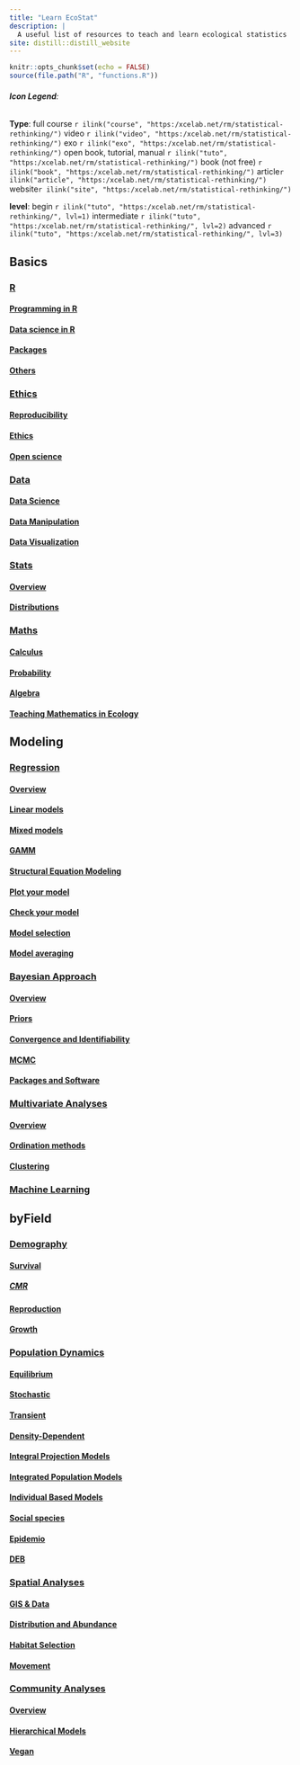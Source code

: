 ```yaml
---
title: "Learn EcoStat"
description: |
  A useful list of resources to teach and learn ecological statistics
site: distill::distill_website
---
```


```r
knitr::opts_chunk$set(echo = FALSE)
source(file.path("R", "functions.R"))
```
###### **Icon Legend**:
**Type**:
full course `r ilink("course", "https:/xcelab.net/rm/statistical-rethinking/")`
video `r ilink("video", "https:/xcelab.net/rm/statistical-rethinking/")`
exo `r ilink("exo", "https:/xcelab.net/rm/statistical-rethinking/")`
open book, tutorial, manual `r ilink("tuto", "https:/xcelab.net/rm/statistical-rethinking/")`
book (not free) `r ilink("book", "https:/xcelab.net/rm/statistical-rethinking/")`
article`r ilink("article", "https:/xcelab.net/rm/statistical-rethinking/")`
website`r ilink("site", "https:/xcelab.net/rm/statistical-rethinking/")`

**level**: begin `r ilink("tuto", "https:/xcelab.net/rm/statistical-rethinking/", lvl=1)` intermediate `r ilink("tuto", "https:/xcelab.net/rm/statistical-rethinking/", lvl=2)` advanced `r ilink("tuto", "https:/xcelab.net/rm/statistical-rethinking/", lvl=3)`



## Basics

### [R](basics_r.html) 
#### [Programming in R](basics_r.html#programming-in-r) 
#### [Data science in R](basics_r.html#data-science-in-r)
#### [Packages](basics_r.html#packages)
#### [Others](basics_r.html#others)

### [Ethics](basics_ethics.html)
#### [Reproducibility](basics_ethics.html#reproducibility)
#### [Ethics](basics_ethics.html#ethics)
#### [Open science](basics_ethics.html#open-science)


### [Data](basics_data.html)

#### [Data Science](basics_data.html#data-science)
#### [Data Manipulation](basics_data.html#data-manipulation)
#### [Data Visualization](basics_data.html#data-visualization)


### [Stats](basics_stats.html)
#### [Overview](basics_stats.html#overview)
#### [Distributions](basics_stats.html#distributions)

### [Maths](basics_maths.html)
#### [Calculus](basics_maths.html#calculus)
#### [Probability](basics_maths.html#probability)
#### [Algebra](basics_maths.html#algebra)
#### [Teaching Mathematics in Ecology](basics_maths.html#teaching-mathematics-in-ecology)



## Modeling

### [Regression](modeling_regression.html)
#### [Overview](modeling_regression.html#overview)
#### [Linear models](modeling_regression.html#linear-models)
#### [Mixed models](modeling_regression.html#mixed-models)
#### [GAMM](modeling_regression.html#gamm)
#### [Structural Equation Modeling](modeling_regression.html#structural-equation-modeling)
#### [Plot your model](modeling_regression.html#plot-your-model)
#### [Check your model](modeling_regression.html#check-your-model)
#### [Model selection](modeling_regression.html#model-selection)
#### [Model averaging](modeling_regression.html#model-averaging)

### [Bayesian Approach](modeling_bayesian.html)
#### [Overview](modeling_bayesian.html#overview)
#### [Priors](modeling_bayesian.html#priors)
#### [Convergence and Identifiability](modeling_bayesian.html#convergence-and-identifiability)
#### [MCMC](modeling_bayesian.html#mcmc)
#### [Packages and Software](modeling_bayesian.html#packages-and-software)

### [Multivariate Analyses](modeling_multivariate.html)
#### [Overview](modeling_multivariate.html#overview)
#### [Ordination methods](modeling_multivariate.html#ordination-methods)
#### [Clustering](modeling_multivariate.html#clustering)

### [Machine Learning](modeling_machinelearning.html)




## byField

### [Demography](byfield_demography.html)
#### [Survival](byfield_demography.html#survival)
##### [CMR](byfield_demography.html#cmr)
#### [Reproduction](byfield_demography.html#reproduction)
#### [Growth](byfield_demography.html#growth)


### [Population Dynamics](byfield_population.html)
#### [Equilibrium](byfield_population.html#equilibrium)
#### [Stochastic](byfield_population.html#stochastic)
#### [Transient](byfield_population.html#transient)
#### [Density-Dependent](byfield_population.html#density-dependent)
#### [Integral Projection Models](byfield_population.html#integral-projection-models)
#### [Integrated Population Models](byfield_population.html#integrated-population-models)
#### [Individual Based Models](byfield_population.html#individual-based-models)
#### [Social species](byfield_population.html#social-species)
#### [Epidemio](byfield_population.html#epidemio)
#### [DEB](byfield_population.html#deb)

### [Spatial Analyses](byfield_spatial.html)
#### [GIS & Data](byfield_spatial.html#gis-data)
#### [Distribution and Abundance](byfield_spatial.html#distribution-and-abundance)
#### [Habitat Selection](byfield_spatial.html#habitat-selection)
#### [Movement](byfield_spatial.html#movement)


### [Community Analyses](byfield_community.html)
#### [Overview](byfield_community.html#overview)
#### [Hierarchical Models](byfield_community.html#hierarchical-models)
#### [Vegan](byfield_community.html#vegan)



<!---
Everything in here will not be displayed

-->
